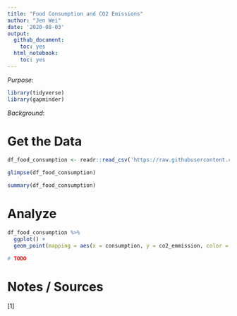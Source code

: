 ```yaml
---
title: "Food Consumption and CO2 Emissions"
author: "Jen Wei"
date: '2020-08-03'
output:
  github_document:
    toc: yes
  html_notebook:
    toc: yes
---
```


*Purpose*: <TODO>

```r
library(tidyverse)
library(gapminder)
```

*Background*: <TODO>

# Get the Data
<!-- -------------------------------------------------- -->

```r

df_food_consumption <- readr::read_csv('https://raw.githubusercontent.com/rfordatascience/tidytuesday/master/data/2020/2020-02-18/food_consumption.csv')

glimpse(df_food_consumption)

summary(df_food_consumption)
```

# Analyze
<!-- -------------------------------------------------- -->

```r
df_food_consumption %>%
  ggplot() +
  geom_point(mapping = aes(x = consumption, y = co2_emmission, color = food_category))
```


```r
# TODO

```


# Notes / Sources
<!-- -------------------------------------------------- -->

[1] <TODO>
